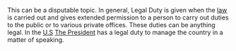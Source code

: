 This can be a disputable topic. In general, Legal Duty is given when the [[law]] is carried out and gives extended permission to a person to carry out duties to the public or to various private offices. These duties can be anything legal. In the [[U.S]] [[The President]] has a legal duty to manage the country in a matter of speaking.

{{stub}}
